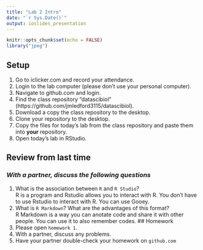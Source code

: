 ```yaml
---
title: "Lab 2 Intro"
date: "`r Sys.Date()`"
output: ioslides_presentation
---
```


```r
knitr::opts_chunk$set(echo = FALSE)
library("jpeg")
```

## Setup
1. Go to iclicker.com and record your attendance.
2. Login to the lab computer (please don't use your personal computer).  
3. Navigate to github.com and login.  
4. Find the class repository "datascibiol" (https://github.com/jmledford3115/datascibiol).  
5. Download a copy the class repository to the desktop.  
6. Clone your repository to the desktop.  
7. Copy the files for today's lab from the class repository and paste them into **your** repository.  
8. Open today's lab in RStudio.  

## Review from last time
### *With a partner, discuss the following questions*
1. What is the association between `R` and `R Studio`?  
  R is a program and Rstudio allows you to interact with R. You don't have to use Rstudio to interact with R. You can use Gooey.
2. What is `R Markdown`? What are the advantages of this format?  
  R Markdown is a way you can anotate code and share it with other people. You can use it to also remember codes. 
## Homework
1. Please open `homework 1`.  
2. With a partner, discuss any problems.  
3. Have your partner double-check your homework on `github.com`